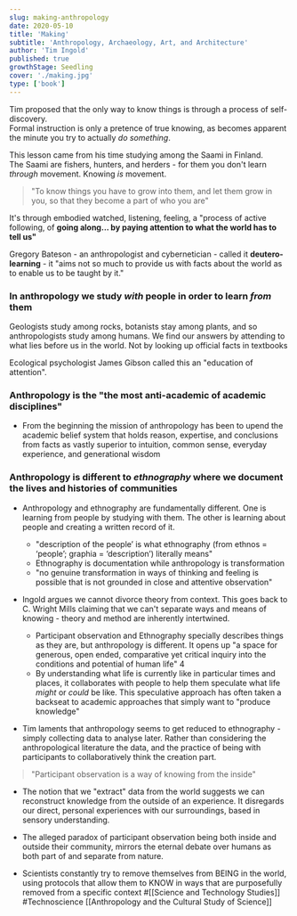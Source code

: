 ```yaml
---
slug: making-anthropology
date: 2020-05-10
title: 'Making'
subtitle: 'Anthropology, Archaeology, Art, and Architecture'
author: 'Tim Ingold'
published: true
growthStage: Seedling
cover: './making.jpg'
type: ['book']
---
```


Tim proposed that the only way to know things is through a process of self-discovery.  
Formal instruction is only a pretence of true knowing, as becomes apparent the minute you try to actually _do something_.  

This lesson came from his time studying among the Saami in Finland.  
The Saami are fishers, hunters, and herders - for them you don't learn _through_ movement. Knowing _is_ movement.

> "To know things you have to grow into them, and let them grow in you, so that they become a part of who you are"

It's through embodied watched, listening, feeling, a "process of active following, of __going along... by paying attention to what the world has to tell us"__  


Gregory Bateson - an anthropologist and cybernetician - called it **deutero-learning** - it "aims not so much to provide us with facts about the world as to enable us to be taught by it."

### In anthropology we study *with* people in order to learn *from* them

Geologists study among rocks, botanists stay among plants, and so anthropologists study among humans. We find our answers by attending to what lies before us in the world. Not by looking up official facts in textbooks

Ecological psychologist James Gibson called this an "education of attention". 


### Anthropology is the **"the most anti-academic of academic disciplines"**

- From the beginning the mission of anthropology has been to upend the academic belief system that holds reason, expertise, and conclusions from facts as vastly superior to intuition, common sense, everyday experience, and generational wisdom

###  Anthropology is different to *ethnography* where we document the lives and histories of communities

- Anthropology and ethnography are fundamentally different. One is learning from people by studying with them. The other is learning about people and creating a written record of it.
    - "description of the people’ is what ethnography (from ethnos = ‘people’; graphia = ‘description’) literally means"
    - Ethnography is documentation while anthropology is transformation
    - "no genuine transformation in ways of thinking and feeling is possible that is not grounded in close and attentive observation"
- Ingold argues we cannot divorce theory from context. This goes back to C. Wright Mills claiming that we can't separate ways and means of knowing - theory and method are inherently intertwined. 
    - Participant observation and Ethnography specially describes things as they are, but anthropology is different. It opens up "a space for generous, open ended, comparative yet critical inquiry into the conditions and potential of human life" 4
    - By understanding what life is currently like in particular times and places, it collaborates with people to help them speculate what life _might_ or _could_ be like. This speculative approach has often taken a backseat to academic approaches that simply want to "produce knowledge"

- Tim laments that anthropology seems to get reduced to ethnography - simply collecting data to analyse later. Rather than considering the anthropological literature the data, and the practice of being with participants to collaboratively think the creation part.

> "Participant observation is a way of knowing from the inside"

- The notion that we "extract" data from the world suggests we can reconstruct knowledge from the outside of an experience. It disregards our direct, personal experiences with our surroundings, based in sensory understanding.

- The alleged paradox of participant observation being both inside and outside their community, mirrors the eternal debate over humans as both part of and separate from nature.
 
- Scientists constantly try to remove themselves from BEING in the world, using protocols that allow them to KNOW in ways that are purposefully removed from a specific context #[[Science and Technology Studies]] #Technoscience [[Anthropology and the Cultural Study of Science]]
